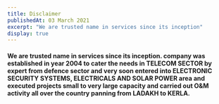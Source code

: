 ```yaml
---
title: Disclaimer
publishedAt: 03 March 2021
excerpt: "We are trusted name in services since its inception"
display: true
---
```


#### We are trusted name in services since its inception. company was established in year 2004 to cater the needs in TELECOM SECTOR by expert from defence sector and very soon entered into ELECTRONIC SECURITY SYSTEMS, ELECTRICALS AND SOLAR POWER area and executed projects small to very large capacity and carried out O&M activity all over the country panning from LADAKH to KERLA.